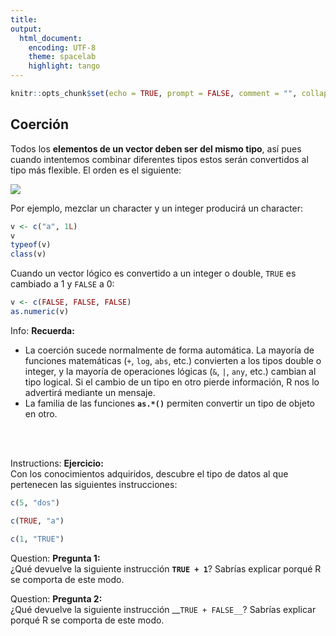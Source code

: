 ```yaml
---
title: 
output:
  html_document:
    encoding: UTF-8
    theme: spacelab
    highlight: tango
---
```


```r
knitr::opts_chunk$set(echo = TRUE, prompt = FALSE, comment = "", collapse = TRUE)
```


## Coerción 

Todos los __elementos de un vector deben ser del mismo tipo__, así pues cuando intentemos
combinar diferentes tipos estos serán convertidos al tipo más flexible. El orden es el
siguiente:

![](https://i.imgur.com/QrmSoIc.png)    
    
Por ejemplo, mezclar un character y un integer producirá un character:

```r
v <- c("a", 1L)
v
typeof(v)
class(v)

```


Cuando un vector lógico es convertido a un integer o double, `TRUE` es cambiado a
1 y `FALSE` a 0:

```r
v <- c(FALSE, FALSE, FALSE)
as.numeric(v)
```

<div class="alert alert-info" role="alert">
<span class="glyphicon glyphicon-exclamation-sign" aria-hidden="true"></span>
<span class="sr-only">Info:</span>
**Recuerda:**</br>

- La coerción sucede normalmente de forma automática. La mayoría de funciones matemáticas
(`+`, `log`, `abs`, etc.) convierten a los tipos double o integer, y la mayoría de 
operaciones lógicas (`&`, `|`, `any`, etc.) cambian al tipo logical. Si el cambio de un
tipo en otro pierde información, R nos lo advertirá mediante un mensaje. 
- La familia de las funciones __`as.*()`__ permiten convertir un tipo de objeto en otro.

</div>



</br>
</br>


</div>
<div class="panel panel-success">
 <div class="panel-body">
 <div class="alert alert-success" role="alert">
<span class="glyphicon glyphicon-education" aria-hidden="true"></span>
<span class="sr-only">Instructions:</span>
**Ejercicio:**</br>
Con los conocimientos adquiridos, descubre el tipo de datos al que pertenecen
las siguientes instrucciones:

```r
c(5, "dos")
```

```r
c(TRUE, "a")
```

```r
c(1, "TRUE")
```


</div>
 </div>
</div>


<div class="alert alert-warning" role="alert">
<span class="glyphicon glyphicon-question-sign" aria-hidden="true"></span>
<span class="sr-only">Question:</span>
**Pregunta 1:**  
¿Qué devuelve la siguiente instrucción __`TRUE + 1`__? Sabrías explicar porqué
R se comporta de este modo.
</div>


<div class="alert alert-warning" role="alert">
<span class="glyphicon glyphicon-question-sign" aria-hidden="true"></span>
<span class="sr-only">Question:</span>
**Pregunta 2:**  
¿Qué devuelve la siguiente instrucción __`TRUE + FALSE__`? Sabrías explicar porqué
R se comporta de este modo.

</div>













